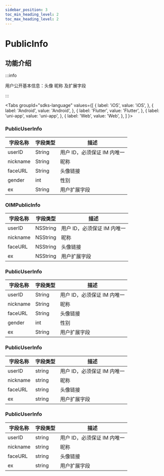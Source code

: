 ```yaml
---
sidebar_position: 3
toc_min_heading_level: 2
toc_max_heading_level: 2
---
```


# PublicInfo

## 功能介绍

:::info

用户公开基本信息：头像 昵称 及扩展字段

:::

<Tabs
groupId="sdks-language"
values={[
{ label: 'iOS', value: 'iOS', },
{ label: 'Android', value: 'Android', },
{ label: 'Flutter', value: 'Flutter', },
{ label: 'uni-app', value: 'uni-app', },
{ label: 'Web', value: 'Web', },
]
}>

<TabItem value="Flutter">

### PublicUserInfo

| 字段名称 | 字段类型 | 描述                        |
| -------- | -------- | --------------------------- |
| userID   | String   | 用户 ID，必须保证 IM 内唯一 |
| nickname | String   | 昵称                        |
| faceURL  | String   | 头像链接                    |
| gender   | int      | 性别                        |
| ex       | String   | 用户扩展字段                |

</TabItem>

<TabItem value="iOS">

### OIMPublicInfo

| 字段名称 | 字段类型 | 描述                        |
| -------- | -------- | --------------------------- |
| userID   | NSString | 用户 ID，必须保证 IM 内唯一 |
| nickname | NSString | 昵称                        |
| faceURL  | NSString | 头像链接                    |
| ex       | NSString | 用户扩展字段                |

</TabItem>

<TabItem value="Android">

### PublicUserInfo

| 字段名称 | 字段类型 | 描述                        |
| -------- | -------- | --------------------------- |
| userID   | String   | 用户 ID，必须保证 IM 内唯一 |
| nickname | String   | 昵称                        |
| faceURL  | String   | 头像链接                    |
| gender   | int      | 性别                        |
| ex       | String   | 用户扩展字段                |

</TabItem>

<TabItem value="Web">

### PublicUserInfo

| 字段名称 | 字段类型 | 描述                        |
| -------- | -------- | --------------------------- |
| userID   | string   | 用户 ID，必须保证 IM 内唯一 |
| nickname | string   | 昵称                        |
| faceURL  | string   | 头像链接                    |
| ex       | string   | 用户扩展字段                |

</TabItem>

<TabItem value="uni-app">

### PublicUserInfo

| 字段名称 | 字段类型 | 描述                        |
| -------- | -------- | --------------------------- |
| userID   | string   | 用户 ID，必须保证 IM 内唯一 |
| nickname | string   | 昵称                        |
| faceURL  | string   | 头像链接                    |
| ex       | string   | 用户扩展字段                |

</TabItem>

</Tabs>
